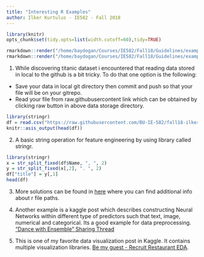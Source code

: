 ```yaml
---
title: "Interesting R Examples"
author: Ilker Kurtulus - IE582 - Fall 2018
---
```

```r
library(knitr)
opts_chunk$set(tidy.opts=list(width.cutoff=60),tidy=TRUE)
```

```r
rmarkdown::render("/home/baydogan/Courses/IE582/Fall18/Guidelines/example_homework_0.Rmd",output_format="pdf_document")
rmarkdown::render("/home/baydogan/Courses/IE582/Fall18/Guidelines/example_homework_0.Rmd",output_format="html_document")
```


1. While discovering titanic dataset i encountered that reading data stored in local to the github is a bit tricky.
To do that one option is the following:
+ Save your data in local git directory then commit and push so that your file will be on your gitrepo.
+ Read your file from raw.githubusercontent link which can be obtained by clicking raw button in above data storage directory.
```r
library(stringr)
df = read.csv("https://raw.githubusercontent.com/BU-IE-582/fall18-ilkerkurtulus/master/files/train.csv")
knitr::asis_output(head(df))
```

2. A basic string operation for feature engineering by using library called stringr.

```r
library(stringr)
x = str_split_fixed(df$Name, ", ", 2)
y = str_split_fixed(x[,2], ". ", 2)
df["title"] = y[,1]
head(df)
```

3. More solutions can be found in [here]("https://blogdown-demo.rbind.io/2018/02/27/r-file-paths/") where you can find additional info about r file paths.

4. Another example is a kaggle post which describes constructing Neural Networks within different type of predictors such that text, image, numerical and categorical. Its a good example for data preprocessing.  ["Dance with Ensemble" Sharing Thread]("https://www.kaggle.com/c/avito-demand-prediction/discussion/59880")

5. This is one of my favorite data visualization post in Kaggle. It contains multiple visualization libraries.  [Be my guest - Recruit Restaurant EDA]("https://www.kaggle.com/headsortails/be-my-guest-recruit-restaurant-eda").

